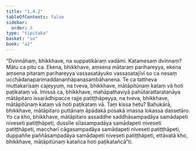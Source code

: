 ```yaml
---
title: "1.4.2"
tableOfContents: false
sidebar:
  order: 3
type: "tipitaka"
basket: "su"
book: "a2"
---
```



<DynamicBreadcrumb />

<Division number="34" book="a2" bookNo="15" page="63">

<Paragraph number="72" book="a2">
“Dvinnāhaṃ, bhikkhave, na suppatikāraṃ vadāmi. Katamesaṃ dvinnaṃ? Mātu ca pitu ca. Ekena, bhikkhave, aṃsena mātaraṃ parihareyya, ekena aṃsena pitaraṃ parihareyya vassasatāyuko vassasatajīvī so ca nesaṃ ucchādanaparimaddananhāpanasambāhanena. Te ca tattheva muttakarīsaṃ cajeyyuṃ, na tveva, bhikkhave, mātāpitūnaṃ kataṃ vā hoti paṭikataṃ vā. Imissā ca, bhikkhave, mahāpathaviyā pahūtarattaratanāya mātāpitaro issarādhipacce rajje patiṭṭhāpeyya, na tveva, bhikkhave, mātāpitūnaṃ kataṃ vā hoti paṭikataṃ vā. Taṃ kissa hetu? Bahukārā, bhikkhave, mātāpitaro puttānaṃ āpādakā posakā imassa lokassa dassetāro. Yo ca kho, bhikkhave, mātāpitaro assaddhe saddhāsampadāya samādapeti niveseti patiṭṭhāpeti, dussīle sīlasampadāya samādapeti niveseti patiṭṭhāpeti, maccharī cāgasampadāya samādapeti niveseti patiṭṭhāpeti, duppaññe paññāsampadāya samādapeti niveseti patiṭṭhāpeti, ettāvatā kho, bhikkhave, mātāpitūnaṃ katañca hoti paṭikatañcā”ti.
</Paragraph>
</Division>